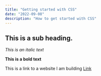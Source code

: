 ```yaml
---
title: "Getting started with CSS"
date: "2022-09-08"
description: "How to get started with CSS"
---
```


## This is a sub heading.

_This is an italic text_

**This is a bold text**

This is a link to a website I am building
[Link](http://spacevents.xyz)
